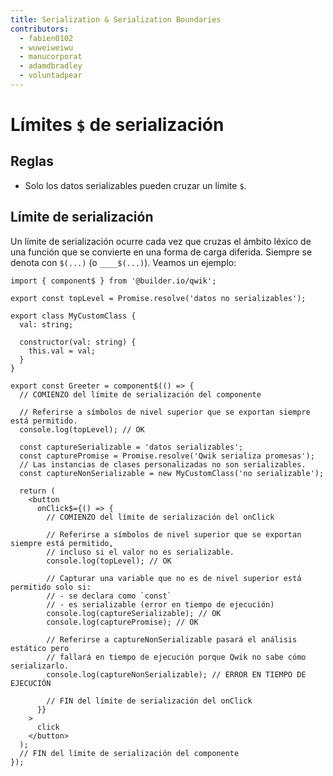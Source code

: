 ```yaml
---
title: Serialization & Serialization Boundaries
contributors:
  - fabien0102
  - wuweiweiwu
  - manucorporat
  - adamdbradley
  - voluntadpear
---
```


# Límites `$` de serialización

## Reglas

- Solo los datos serializables pueden cruzar un límite `$`.

## Límite de serialización

Un límite de serialización ocurre cada vez que cruzas el ámbito léxico de una función que se convierte en una forma de carga diferida. Siempre se denota con `$(...)` (o `____$(...)`). Veamos un ejemplo:

```tsx
import { component$ } from '@builder.io/qwik';

export const topLevel = Promise.resolve('datos no serializables');

export class MyCustomClass {
  val: string;

  constructor(val: string) {
    this.val = val;
  }
}

export const Greeter = component$(() => {
  // COMIENZO del límite de serialización del componente

  // Referirse a símbolos de nivel superior que se exportan siempre está permitido.
  console.log(topLevel); // OK

  const captureSerializable = 'datos serializables';
  const capturePromise = Promise.resolve('Qwik serializa promesas');
  // Las instancias de clases personalizadas no son serializables.
  const captureNonSerializable = new MyCustomClass('no serializable');

  return (
    <button
      onClick$={() => {
        // COMIENZO del límite de serialización del onClick

        // Referirse a símbolos de nivel superior que se exportan siempre está permitido,
        // incluso si el valor no es serializable.
        console.log(topLevel); // OK

        // Capturar una variable que no es de nivel superior está permitido solo si:
        // - se declara como `const`
        // - es serializable (error en tiempo de ejecución)
        console.log(captureSerializable); // OK
        console.log(capturePromise); // OK

        // Referirse a captureNonSerializable pasará el análisis estático pero
        // fallará en tiempo de ejecución porque Qwik no sabe cómo serializarlo.
        console.log(captureNonSerializable); // ERROR EN TIEMPO DE EJECUCIÓN

        // FIN del límite de serialización del onClick
      }}
    >
      click
    </button>
  );
  // FIN del límite de serialización del componente
});
```
